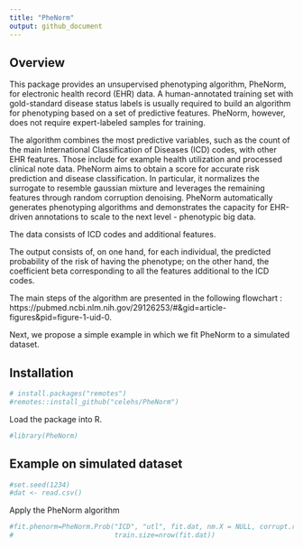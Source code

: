 ```yaml
---
title: "PheNorm"
output: github_document
---
```


## Overview
This package provides an unsupervised phenotyping algorithm, PheNorm, for electronic health record (EHR) data. A human-annotated training set with gold-standard disease status labels is usually required to build an algorithm for phenotyping based on a set of predictive features. PheNorm, however, does not require expert-labeled samples for training.

The algorithm combines the most predictive variables, such as the count of the main International Classification of Diseases (ICD) codes, with other EHR features. Those include for example health utilization and processed clinical note data. PheNorm aims to obtain a score for accurate risk prediction and disease classification. In particular, it normalizes the surrogate to resemble gaussian mixture and leverages the remaining features through random corruption denoising.
PheNorm automatically generates phenotyping algorithms and demonstrates the capacity for EHR-driven annotations to scale to the next level - phenotypic big data.

The data consists of ICD codes and additional features.

The output consists of, on one hand, for each individual, the predicted probability of the risk of having the phenotype; on the other hand, the coefficient beta corresponding to all the features additional to the ICD codes.

The main steps of the algorithm are presented in the following flowchart : https://pubmed.ncbi.nlm.nih.gov/29126253/#&gid=article-figures&pid=figure-1-uid-0.

Next, we propose a simple example in which we fit PheNorm to a simulated dataset.


## Installation

```r
# install.packages("remotes")
#remotes::install_github("celehs/PheNorm")
```

Load the package into R.

```r
#library(PheNorm)
```

## Example on simulated dataset

```r
#set.seed(1234)
#dat <- read.csv()
```

Apply the PheNorm algorithm

```r
#fit.phenorm=PheNorm.Prob("ICD", "utl", fit.dat, nm.X = NULL, corrupt.rate=0.3,
#                         train.size=nrow(fit.dat))
```



